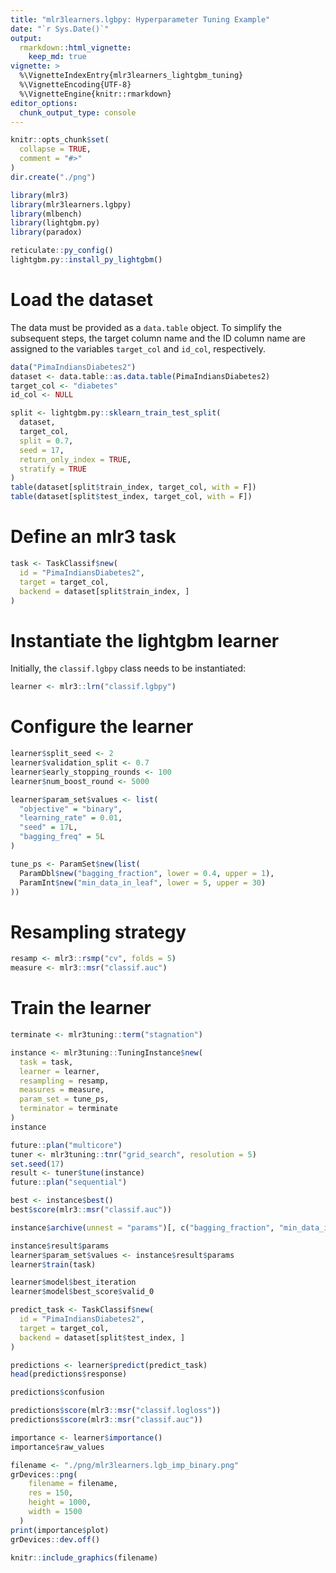 ```yaml
---
title: "mlr3learners.lgbpy: Hyperparameter Tuning Example"
date: "`r Sys.Date()`"
output:
  rmarkdown::html_vignette:
    keep_md: true
vignette: >
  %\VignetteIndexEntry{mlr3learners_lightgbm_tuning}
  %\VignetteEncoding{UTF-8}
  %\VignetteEngine{knitr::rmarkdown}
editor_options: 
  chunk_output_type: console
---
```


```r
knitr::opts_chunk$set(
  collapse = TRUE,
  comment = "#>"
)
dir.create("./png")
```

```r
library(mlr3)
library(mlr3learners.lgbpy)
library(mlbench)
library(lightgbm.py)
library(paradox)
```

```r
reticulate::py_config()
lightgbm.py::install_py_lightgbm()
```

# Load the dataset

The data must be provided as a `data.table` object. To simplify the subsequent steps, the target column name and the ID column name are assigned to the variables `target_col` and `id_col`, respectively. 

```r
data("PimaIndiansDiabetes2")
dataset <- data.table::as.data.table(PimaIndiansDiabetes2)
target_col <- "diabetes"
id_col <- NULL
```

```r
split <- lightgbm.py::sklearn_train_test_split(
  dataset,
  target_col,
  split = 0.7,
  seed = 17,
  return_only_index = TRUE,
  stratify = TRUE
)
table(dataset[split$train_index, target_col, with = F])
table(dataset[split$test_index, target_col, with = F])
```

# Define an mlr3 task 

```r
task <- TaskClassif$new(
  id = "PimaIndiansDiabetes2",
  target = target_col,
  backend = dataset[split$train_index, ]
)
```

# Instantiate the lightgbm learner 

Initially, the `classif.lgbpy` class needs to be instantiated: 

```r
learner <- mlr3::lrn("classif.lgbpy")
```

# Configure the learner 

```r
learner$split_seed <- 2
learner$validation_split <- 0.7
learner$early_stopping_rounds <- 100
learner$num_boost_round <- 5000
```

```r
learner$param_set$values <- list(
  "objective" = "binary",
  "learning_rate" = 0.01,
  "seed" = 17L,
  "bagging_freq" = 5L
)

tune_ps <- ParamSet$new(list(
  ParamDbl$new("bagging_fraction", lower = 0.4, upper = 1),
  ParamInt$new("min_data_in_leaf", lower = 5, upper = 30)
))
```

# Resampling strategy

```r
resamp <- mlr3::rsmp("cv", folds = 5)
measure <- mlr3::msr("classif.auc")
```

# Train the learner 

```r
terminate <- mlr3tuning::term("stagnation")

instance <- mlr3tuning::TuningInstance$new(
  task = task,
  learner = learner,
  resampling = resamp,
  measures = measure,
  param_set = tune_ps,
  terminator = terminate
)
instance
```

```r
future::plan("multicore")
tuner <- mlr3tuning::tnr("grid_search", resolution = 5)
set.seed(17)
result <- tuner$tune(instance)
future::plan("sequential")
```

```r
best <- instance$best()
best$score(mlr3::msr("classif.auc"))
```

```r
instance$archive(unnest = "params")[, c("bagging_fraction", "min_data_in_leaf", "classif.auc")]
```

```r
instance$result$params
learner$param_set$values <- instance$result$params
learner$train(task)
```

```r
learner$model$best_iteration
learner$model$best_score$valid_0
```

```r
predict_task <- TaskClassif$new(
  id = "PimaIndiansDiabetes2",
  target = target_col,
  backend = dataset[split$test_index, ]
)
```

```r
predictions <- learner$predict(predict_task)
head(predictions$response)
```

```r
predictions$confusion
```

```r
predictions$score(mlr3::msr("classif.logloss"))
predictions$score(mlr3::msr("classif.auc"))
```

```r
importance <- learner$importance()
importance$raw_values
```
```r
filename <- "./png/mlr3learners.lgb_imp_binary.png"
grDevices::png(
    filename = filename,
    res = 150,
    height = 1000,
    width = 1500
  )
print(importance$plot)
grDevices::dev.off()
```
```r
knitr::include_graphics(filename)
```



